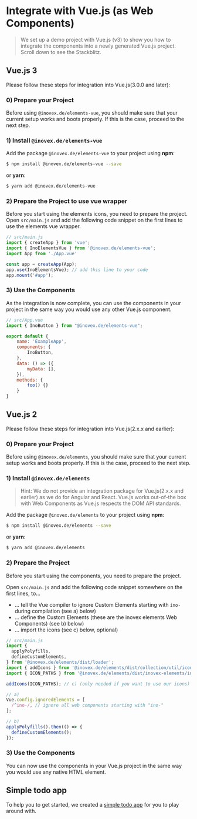 
<Meta title="Docs/Framework Integration/Vue" />

# Integrate with Vue.js (as Web Components)
> We set up a demo project with Vue.js (v3) to show you how to integrate the components into a newly generated Vue.js
> project. Scroll down to see the Stackblitz.

## Vue.js 3

Please follow these steps for integration into Vue.js(3.0.0 and later):

### 0) Prepare your Project
Before using `@inovex.de/elements-vue`, you should make sure that your current setup works and boots properly.
If this is the case, proceed to the next step.

### 1) Install `@inovex.de/elements-vue`
Add the package `@inovex.de/elements-vue` to your project using **npm**:

```sh
$ npm install @inovex.de/elements-vue --save
```

or **yarn**:

```sh
$ yarn add @inovex.de/elements-vue
```

### 2) Prepare the Project to use vue wrapper
Before you start using the elements icons, you need to prepare the project.
Open `src/main.js` and add the following code snippet on the first lines to use the elements vue wrapper.

```js
// src/main.js
import { createApp } from 'vue';
import { InoElementsVue } from '@inovex.de/elements-vue';
import App from './App.vue'

const app = createApp(App);
app.use(InoElementsVue); // add this line to your code
app.mount('#app');
```

### 3) Use the Components
As the integration is now complete, you can use the components in your project in the same way you would use any other Vue.js component.

```js
// src/App.vue
import { InoButton } from "@inovex.de/elements-vue";

export default {
    name: 'ExampleApp',
    components: {
        InoButton,
    },
    data: () => ({
        myData: [],
    }),
    methods: {
        foo() {}
    }
}
```

## Vue.js 2
Please follow these steps for integration into Vue.js(2.x.x and earlier):

### 0) Prepare your Project
Before using `@inovex.de/elements`, you should make sure that your current setup works and boots properly.
If this is the case, proceed to the next step.

### 1) Install `@inovex.de/elements`
> Hint: We do not provide an integration package for Vue.js(2.x.x and earlier) as we do for Angular and React.
> Vue.js works out-of-the box with Web Components as Vue.js respects the DOM API standards.

Add the package `@inovex.de/elements` to your project using **npm**:

```sh
$ npm install @inovex.de/elements --save
```

or **yarn**:

```sh
$ yarn add @inovex.de/elements
```

### 2) Prepare the Project
Before you start using the components, you need to prepare the project.

Open `src/main.js` and add the following code snippet somewhere on the first lines, to...

- ... tell the Vue compiler to ignore Custom Elements starting with `ino-` during compilation (see a) below)
- ... define the Custom Elements (these are the inovex elements Web Components) (see b) below)
- ... import the icons (see c) below, optional)

```js
// src/main.js
import {
  applyPolyfills,
  defineCustomElements,
} from '@inovex.de/elements/dist/loader';
import { addIcons } from '@inovex.de/elements/dist/collection/util/icons';
import { ICON_PATHS } from '@inovex.de/elements/dist/inovex-elements/ino-icon/index.esm.js';

addIcons(ICON_PATHS); // c) (only needed if you want to use our icons)

// a)
Vue.config.ignoredElements = [
  /^ino-/, // ignore all web components starting with "ino-"
];

// b)
applyPolyfills().then(() => {
  defineCustomElements();
});
```

### 3) Use the Components
You can now use the components in your Vue.js project in the same way you would use any native HTML element.

## Simple todo app
To help you to get started, we created a [simple todo app](https://codesandbox.io/s/github/inovex/elements-vue-example) for you to play around with.
